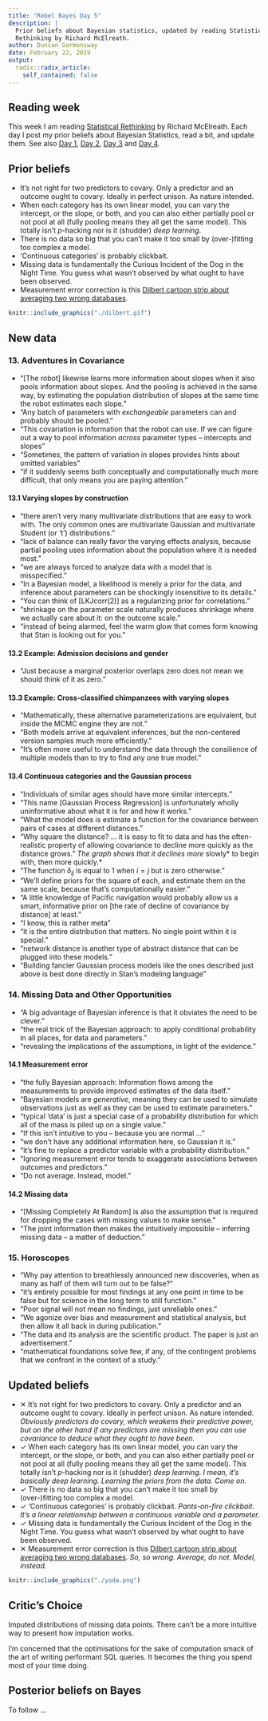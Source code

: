 ```yaml
---
title: "Rebel Bayes Day 5"
description: |
  Prior beliefs about Bayesian statistics, updated by reading Statistical
  Rethinking by Richard McElreath.
author: Duncan Garmonsway
date: February 22, 2019
output:
  radix::radix_article:
    self_contained: false
---
```


## Reading week

This week I am reading [Statistical
Rethinking](https://www.crcpress.com/Statistical-Rethinking-A-Bayesian-Course-with-Examples-in-R-and-Stan/McElreath/p/book/9781482253443)
by Richard McElreath.  Each day I post my prior beliefs about Bayesian
Statistics, read a bit, and update them.  See also [Day
1](https://nacnudus.github.io/duncangarmonsway/posts/2019-02-18-rebel-bayes-day-1/),
[Day
2](https://nacnudus.github.io/duncangarmonsway/posts/2019-02-19-rebel-bayes-day-2/),
[Day
3](https://nacnudus.github.io/duncangarmonsway/posts/2019-02-20-rebel-bayes-day-3/)
and [Day
4](https://nacnudus.github.io/duncangarmonsway/posts/2019-02-21-rebel-bayes-day-4/).

## Prior beliefs

* It's not right for two predictors to covary. Only a predictor and an outcome
  ought to covary. Ideally in perfect unison. As nature intended.
* When each category has its own linear model, you can vary the intercept, or
  the slope, or both, and you can also either partially pool or not pool at all
  (fully pooling means they all get the same model). This totally isn't
  *p*-hacking nor is it (shudder) *deep learning*.
* There is no data so big that you can't make it too small by (over-)fitting
  too complex a model.
* 'Continuous categories' is probably clickbait.
* Missing data is fundamentally the Curious Incident of the Dog in the Night
  Time. You guess what wasn't observed by what ought to have been observed.
* Measurement error correction is this [Dilbert cartoon strip about averaging
  two wrong databases](https://dilbert.com/strip/2008-05-07).

```r
knitr::include_graphics("./dilbert.gif")
```

## New data

### 13. Adventures in Covariance

* "[The robot] likewise learns more information about slopes when it also pools
  information about slopes.  And the pooling is achieved in the same way, by
  estimating the population distribution of slopes at the same time the robot
  estimates each slope."
* "Any batch of parameters with *exchangeable* parameters can and probably
  should be pooled."
* "This covariation is information that the robot can use. If we can figure out
  a way to pool information *across* parameter types -- intercepts and slopes"
* "Sometimes, the pattern of variation in slopes provides hints about omitted
  variables"
* "if it suddenly seems both conceptually and computationally much more
  difficult, that only means you are paying attention."

#### 13.1 Varying slopes by construction

* "there aren't very many multivariate distributions that are easy to work with.
  The only common ones are multivariate Gaussian and multivariate Student (or 't') distributions."
* "lack of balance can really favor the varying effects analysis, because
  partial pooling uses information about the population where it is needed most."
* "we are always forced to analyze data with a model that is misspecified."
* "In a Bayesian model, a likelihood is merely a prior for the data, and
  inference about parameters can be shockingly insensitive to its details."
* "You can think of [LKJcorr(2)] as a regularizing prior for correlations."
* "shrinkage on the parameter scale naturally produces shrinkage where we
  actually care about it: on the outcome scale."
* "instead of being alarmed, feel the warm glow that comes form knowing that
  Stan is looking out for you."

#### 13.2 Example: Admission decisions and gender

* "Just because a marginal posterior overlaps zero does not mean we should think
  of it as zero."

#### 13.3 Example: Cross-classified chimpanzees with varying slopes

* "Mathematically, these alternative parameterizations are equivalent, but
  inside the MCMC engine they are not."
* "Both models arrive at equivalent inferences, but the non-centered version
  samples much more efficiently."
* "It's often more useful to understand the data through the consilience of
  multiple models than to try to find any one true model."

#### 13.4 Continuous categories and the Gaussian process

* "Individuals of similar ages should have more similar intercepts."
* "This name [Gaussian Process Regression] is unfortunately wholly uninformative
  about what it is for and how it works."
* "What the model does is estimate a function for the covariance between pairs
  of cases at different distances."
* "Why square the distance? ... it is easy to fit to data and has the
  often-realistic property of allowing covariance to decline more quickly as
  the distance grows." *The graph shows that it declines more *slowly* to begin
  with, then more quickly.*
* "The function $\delta_{ij}$ is equal to 1 when $i = j$ but is zero otherwise."
* "We'll define priors for the square of each, and estimate them on the same
  scale, because that's computationally easier."
* "A little knowledge of Pacific navigation would probably allow us a smart,
  informative prior on [the rate of decline of covariance by distance] at least."
* "I know, this is rather meta"
* "it is the entire distribution that matters. No single point within it is
  special."
* "network distance is another type of abstract distance that can be plugged
  into these models."
* "Building fancier Gaussian process models like the ones described just above
  is best done directly in Stan's modeling language"

### 14. Missing Data and Other Opportunities

* "A big advantage of Bayesian inference is that it obviates the need to be
  clever."
* "the real trick of the Bayesian approach: to apply conditional probability in
  all places, for data and parameters."
* "revealing the implications of the assumptions, in light of the evidence."

#### 14.1 Measurement error

* "the fully Bayesian approach: Information flows among the measurements to
  provide improved estimates of the data itself."
* "Bayesian models are *generative*, meaning they can be used to simulate
  observations just as well as they can be used to estimate parameters."
* "typical 'data' is just a special case of a probability distribution for which
  all of the mass is piled up on a single value."
* "If this isn't intuitive to you -- because you are normal ..."
* "we don't have any additional information here, so Gaussian it is."
* "it's fine to replace a predictor variable with a probability distribution."
* "Ignoring measurement error tends to exaggerate associations between outcomes
  and predictors."
* "Do not average.  Instead, model."

#### 14.2 Missing data

* "[Missing Completely At Random] is also the assumption that is required for
  dropping the cases with missing values to make sense."
* "The joint information then makes the intuitively impossible -- inferring
  missing data -- a matter of deduction."

### 15. Horoscopes

* "Why pay attention to breathlessly announced new discoveries, when as many as
  half of them will turn out to be false?"
* "it's entirely possible for most findings at any one point in time to be
  false but for science in the long term to still function."
* "Poor signal will not mean no findings, just unreliable ones."
* "We agonize over bias and measurement and statistical analysis, but then allow
  it all back in during publication."
* "The data and its analysis are the scientific product.  The paper is just an
  advertisement."
* "mathematical foundations solve few, if any, of the contingent problems that
  we confront in the context of a study."

## Updated beliefs

* ✕ It's not right for two predictors to covary. Only a predictor and an outcome
  ought to covary. Ideally in perfect unison. As nature intended.  *Obviously
  predictors do covary, which weakens their predictive power, but on the other
  hand if any predictors are missing then you can use covariance to deduce what
  they ought to have been.*
* ✓ When each category has its own linear model, you can vary the intercept, or
  the slope, or both, and you can also either partially pool or not pool at all
  (fully pooling means they all get the same model). This totally isn't
  *p*-hacking nor is it (shudder) *deep learning*. *I mean, it's basically deep
  learning.  Learning the priors from the data.  Come on.*
* ✓ There is no data so big that you can't make it too small by (over-)fitting
  too complex a model.
* ✓ 'Continuous categories' is probably clickbait. *Pants-on-fire clickbait.
  It's a linear relationship between a continuous variable and a parameter.*
* ✓ Missing data is fundamentally the Curious Incident of the Dog in the Night
  Time. You guess what wasn't observed by what ought to have been observed.
* ✕ Measurement error correction is this [Dilbert cartoon strip about averaging
  two wrong databases](https://dilbert.com/strip/2008-05-07). *So, so wrong.
  Average, do not.  Model, instead.*

```r
knitr::include_graphics("./yoda.png")
```

## Critic's Choice

Imputed distributions of missing data points.  There can't be a more intuitive
way to present how imputation works.

I'm concerned that the optimisations for the sake of computation smack of
the art of writing performant SQL queries.  It becomes the thing you spend most
of your time doing.

## Posterior beliefs on Bayes

To follow ...
